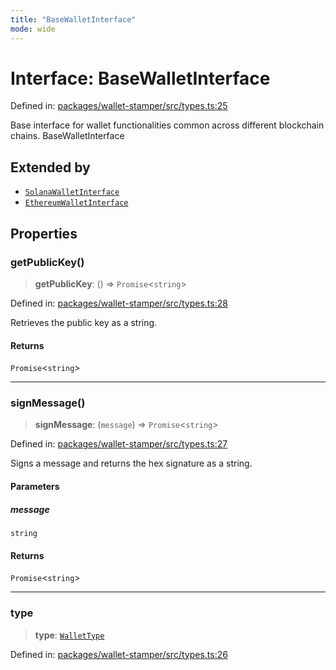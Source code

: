 ```yaml
---
title: "BaseWalletInterface"
mode: wide
---
```

  
# Interface: BaseWalletInterface

Defined in: [packages/wallet-stamper/src/types.ts:25](https://github.com/tkhq/sdk/blob/main/packages/wallet-stamper/src/types.ts#L25)

Base interface for wallet functionalities common across different blockchain chains.
 BaseWalletInterface

## Extended by

- [`SolanaWalletInterface`](../SolanaWalletInterface/readme)
- [`EthereumWalletInterface`](../EthereumWalletInterface/readme)

## Properties

### getPublicKey()

> **getPublicKey**: () => `Promise`\<`string`\>

Defined in: [packages/wallet-stamper/src/types.ts:28](https://github.com/tkhq/sdk/blob/main/packages/wallet-stamper/src/types.ts#L28)

Retrieves the public key as a string.

#### Returns

`Promise`\<`string`\>

***

### signMessage()

> **signMessage**: (`message`) => `Promise`\<`string`\>

Defined in: [packages/wallet-stamper/src/types.ts:27](https://github.com/tkhq/sdk/blob/main/packages/wallet-stamper/src/types.ts#L27)

Signs a message and returns the hex signature as a string.

#### Parameters

##### message

`string`

#### Returns

`Promise`\<`string`\>

***

### type

> **type**: [`WalletType`](../WalletType/readme)

Defined in: [packages/wallet-stamper/src/types.ts:26](https://github.com/tkhq/sdk/blob/main/packages/wallet-stamper/src/types.ts#L26)
